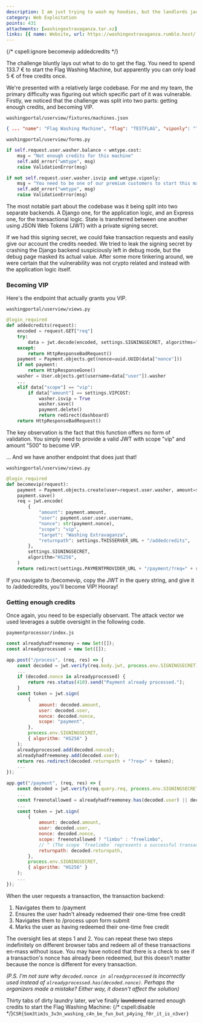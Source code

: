 ```yaml
---
description: I am just trying to wash my hoodies, but the landlords jacked the prices!
category: Web Exploitation
points: 431
attachments: [washingextravaganza.tar.xz]
links: [{ name: Website, url: https://washingextravaganza.rumble.host/ }]
---
```

{/* cspell:ignore becomevip addedcredits */}

The challenge bluntly lays out what to do to get the flag. You need to spend 133.7 € to start the Flag Washing Machine, but apparently you can only load 5 € of free credits once.

We're presented with a relatively large codebase. For me and my team, the primary difficulty was figuring out which specific part of it was vulnerable. Firstly, we noticed that the challenge was split into two parts: getting enough credits, and becoming VIP.

`washingportal/userview/fixtures/machines.json`
```json
{ ... "name": "Flag Washing Machine", "flag": "TESTFLAG", "viponly": "True"}
```

`washingportal/userview/forms.py`
```py
if self.request.user.washer.balance < wmtype.cost:
    msg = "Not enough credits for this machine"
    self.add_error("wmtype", msg)
    raise ValidationError(msg)

if not self.request.user.washer.isvip and wmtype.viponly:
    msg = "You need to be one of our premium customers to start this machine!"
    self.add_error("wmtype", msg)
    raise ValidationError(msg)
```

The most notable part about the codebase was it being split into two separate backends. A Django one, for the application logic, and an Express one, for the transactional logic. State is transferred between one another using JSON Web Tokens (JWT) with a private signing secret.

If we had this signing secret, we could fake transaction requests and easily give our account the credits needed. We tried to leak the signing secret by crashing the Django backend suspiciously left in debug mode, but the debug page masked its actual value. After some more tinkering around, we were certain that the vulnerability was not crypto related and instead with the application logic itself.

### Becoming VIP

Here's the endpoint that actually grants you VIP.

`washingportal/userview/views.py`
```py
@login_required
def addedcredits(request):
    encoded = request.GET["req"]
    try:
        data = jwt.decode(encoded, settings.SIGNINGSECRET, algorithms="HS256")
    except:
        return HttpResponseBadRequest()
    payment = Payment.objects.get(nonce=uuid.UUID(data["nonce"]))
    if not payment:
        return HttpResponseGone()
    washer = User.objects.get(username=data["user"]).washer
    ...
    elif data["scope"] == "vip":
        if data["amount"] == settings.VIPCOST:
            washer.isvip = True
            washer.save()
            payment.delete()
            return redirect(dashboard)
    return HttpResponseBadRequest()
```

The key observation is the fact that this function offers no form of validation. You simply need to provide a valid JWT with scope "vip" and amount "500" to become VIP.

... And we have another endpoint that does just that!

`washingportal/userview/views.py`
```py
@login_required
def becomevip(request):
    payment = Payment.objects.create(user=request.user.washer, amount=settings.VIPCOST)
    payment.save()
    req = jwt.encode(
        {
            "amount": payment.amount,
            "user": payment.user.user.username,
            "nonce": str(payment.nonce),
            "scope": "vip",
            "target": "Washing Extravaganza",
            "returnpath": settings.THISSERVER_URL + "/addedcredits",
        },
        settings.SIGNINGSECRET,
        algorithm="HS256",
    )
    return redirect(settings.PAYMENTPROVIDER_URL + "/payment/?req=" + req)
```

If you navigate to /becomevip, copy the JWT in the query string, and give it to /addedcredits, you'll become VIP! Hooray!

### Getting enough credits

Once again, you need to be especially observant. The attack vector we used leverages a subtle oversight in the following code.

`paymentprocessor/index.js`
```js
const alreadyhadfreemoney = new Set([]);
const alreadyprocessed = new Set([]);

app.post("/process", (req, res) => {
    const decoded = jwt.verify(req.body.jwt, process.env.SIGNINGSECRET);
    ...
    if (decoded.nonce in alreadyprocessed) {
        return res.status(410).send("Payment already processed.");
    }
    const token = jwt.sign(
        {
            amount: decoded.amount,
            user: decoded.user,
            nonce: decoded.nonce,
            scope: "payment",
        },
        process.env.SIGNINGSECRET,
        { algorithm: "HS256" }
    );
    alreadyprocessed.add(decoded.nonce);
    alreadyhadfreemoney.add(decoded.user);
    return res.redirect(decoded.returnpath + "?req=" + token);
    ...
});

app.get("/payment", (req, res) => {
    const decoded = jwt.verify(req.query.req, process.env.SIGNINGSECRET);
    ...
    const freenotallowed = alreadyhadfreemoney.has(decoded.user) || decoded.amount > freemoney_limit;
    ...
    const token = jwt.sign(
        {
            amount: decoded.amount,
            user: decoded.user,
            nonce: decoded.nonce,
            scope: freenotallowed ? "limbo" : "freelimbo",
            // ^ (The scope `freelimbo` represents a successful transaction and `limbo` an unsuccessful one.)
            returnpath: decoded.returnpath,
        },
        process.env.SIGNINGSECRET,
        { algorithm: "HS256" }
    );
    ...
});
```

When the user requests a transaction, the transaction backend:
1. Navigates them to /payment
2. Ensures the user hadn't already redeemed their one-time free credit
3. Navigates them to /process upon form submit
4. Marks the user as having redeemed their one-time free credit

The oversight lies at steps 1 and 2. You can repeat these two steps indefinitely on different browser tabs and redeem all of these transactions en-mass without issue. You may have noticed that there is a check to see if a transaction's nonce has already been redeemed, but this doesn't matter because the nonce is different for every transaction.

*(P.S. I'm not sure why `decoded.nonce in alreadyprocessed` is incorrectly used instead of `alreadyprocessed.has(decoded.nonce)`. Perhaps the organizers made a mistake? Either way, it doesn't affect the solution)*

Thirty tabs of dirty laundry later, we've finally ~~laundered~~ earned enough credits to start the Flag Washing Machine: {/* cspell:disable */}`CSR{Som3tim3s_3v3n_washing_c4n_be_fun_but_p4ying_f0r_it_is_n3ver}`